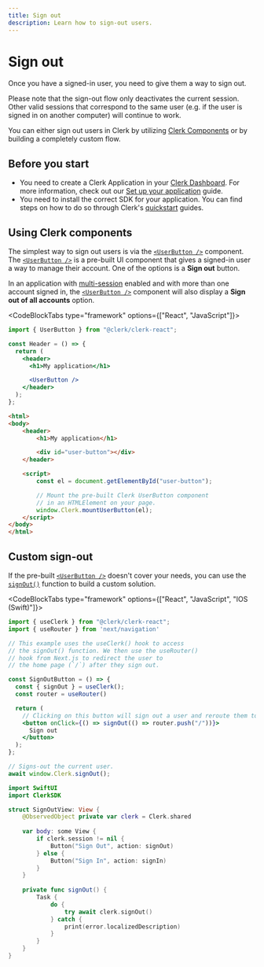 ```yaml
---
title: Sign out
description: Learn how to sign-out users.
---
```


# Sign out

Once you have a signed-in user, you need to give them a way to sign out.

Please note that the sign-out flow only deactivates the current session. Other valid sessions that correspond to the same user (e.g. if the user is signed in on another computer) will continue to work.

You can either sign out users in Clerk by utilizing [Clerk Components](/docs/components/overview) or by building a completely custom flow.

## Before you start

- You need to create a Clerk Application in your [Clerk Dashboard](https://dashboard.clerk.com/). For more information, check out our [Set up your application](/docs/quickstarts/setup-clerk) guide.
- You need to install the correct SDK for your application. You can find steps on how to do so through Clerk's [quickstart](/docs/quickstarts/overview) guides.

## Using Clerk components

The simplest way to sign out users is via the [`<UserButton />`][user-button] component. The [`<UserButton />`][user-button] is a pre-built UI component that gives a signed-in user a way to manage their account. One of the options is a **Sign out** button.

<Images
  width={880}
  height={666}
  src="/docs/images/custom-flows/sign-out.jpg"
  alt="The User Button component with the 'Sign out' option hovered over."
/>

In an application with [multi-session](/docs/custom-flows/multi-session-applications) enabled and with more than one account signed in, the [`<UserButton />`][user-button] component will also display a **Sign out of all accounts** option.

<Images
  width={880}
  height={666}
  src="/docs/images/custom-flows/user-button-multisession.jpg"
  alt="The User Button component with multiple accounts signed in."
/>

<CodeBlockTabs type="framework" options={["React", "JavaScript"]}>
```jsx
import { UserButton } from "@clerk/clerk-react";

const Header = () => {
  return (
    <header>
      <h1>My application</h1>

      <UserButton />
    </header>
  );
};
```

```html
<html>
<body>
    <header>
        <h1>My application</h1>

        <div id="user-button"></div>
    </header>

    <script>
        const el = document.getElementById("user-button");

        // Mount the pre-built Clerk UserButton component
        // in an HTMLElement on your page.
        window.Clerk.mountUserButton(el);
    </script>
</body>
</html>
```
</CodeBlockTabs>

## Custom sign-out

If the pre-built [`<UserButton />`][user-button] doesn't cover your needs, you can use the [`signOut()`](/docs/references/javascript/clerk/clerk#sign-out) function to build a custom solution.

<CodeBlockTabs type="framework" options={["React", "JavaScript", "IOS (Swift)"]}>
```jsx
import { useClerk } from "@clerk/clerk-react";
import { useRouter } from 'next/navigation'

// This example uses the useClerk() hook to access
// the signOut() function. We then use the useRouter()
// hook from Next.js to redirect the user to
// the home page (`/`) after they sign out.

const SignOutButton = () => {
  const { signOut } = useClerk();
  const router = useRouter()

  return (
    // Clicking on this button will sign out a user and reroute them to the "/" (home) page.
    <button onClick={() => signOut(() => router.push("/"))}>
      Sign out
    </button>
  );
};
```

```js
// Signs-out the current user.
await window.Clerk.signOut();
```
```swift
import SwiftUI
import ClerkSDK

struct SignOutView: View {
    @ObservedObject private var clerk = Clerk.shared
    
    var body: some View {
        if clerk.session != nil {
            Button("Sign Out", action: signOut)
        } else {
            Button("Sign In", action: signIn)
        }
    }
    
    private func signOut() {
        Task {
            do {
                try await clerk.signOut()
            } catch {
                print(error.localizedDescription)
            }
        }
    }
}
```
</CodeBlockTabs>

[user-button]: /docs/components/user/user-button
